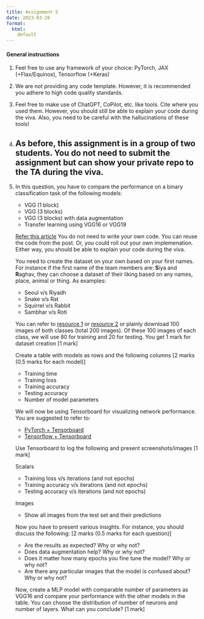 ```yaml
---
title: Assignment 5
date: 2023-03-26
format:
  html:
    default
---
```

#### General instructions


1. Feel free to use any framework of your choice: PyTorch, JAX (+Flax/Equinox), Tensorflow (+Keras)

2. We are not providing any code template. However, it is recommended you adhere to high code quality standards.

3. Feel free to make use of ChatGPT, CoPilot, etc. like tools. Cite where you used them. However, you should still be able to explain your code during the viva. Also, you need to be careful with the hallucinations of these tools!

4. As before, this assignment is in a group of two students. You do not need to submit the assignment but can show your private repo to the TA during the viva.
---

1. In this question, you have to compare the performance on a binary classification task of the following models: 

    - VGG (1 block) 
    - VGG (3 blocks)
    - VGG (3 blocks) with data augmentation
    - Transfer learning using VGG16 or VGG19 
    
    [Refer this article](https://machinelearningmastery.com/how-to-develop-a-convolutional-neural-network-to-classify-photos-of-dogs-and-cats/) You do not need to write your own code. You can reuse the code from the post. Or, you could roll out your own implemenation. Either way, you should be able to explain your code during the viva. 
    
    You need to create the dataset on your own based on your first names. For instance if the first name of the team members are: **S**iya and **R**aghav, they can choose a dataset of their liking based on any names, place, animal or thing. As examples:

    - Seoul v/s Riyadh
    - Snake v/s Rat
    - Squirrel v/s Rabbit
    - Sambhar v/s Roti

     You can refer to [resource 1](https://course.fast.ai/videos/?lesson=3) or [resource 2](https://course.fast.ai/images) or plainly download 100 images of both classes (total 200 images). Of these 100 images of each class, we will use 80 for training and 20 for testing. You get 1 mark for dataset creation [1 mark]
     
     
     Create a table with models as rows and the following columns [2 marks (0.5 marks for each model)]

    - Training time
    - Training loss
    - Training accuracy
    - Testing accuracy
    - Number of model parameters



    We will now be using Tensorboard for visualizing network performance. You are suggested to refer to:

    - [PyTorch + Tensorboard](https://www.youtube.com/watch?v=RLqsxWaQdHE)
    - [Tensorflow + Tensorboard](https://www.youtube.com/watch?v=k7KfYXXrOj0)

    
    Use Tensorboard to log the following and present screenshots/images
    [1 mark]

    Scalars
    - Training loss v/s iterations (and not epochs)
    - Training accuracy v/s iterations (and not epochs)
    - Testing accuracy v/s iterations (and not epochs)

    Images
    - Show all images from the test set and their predictions


    Now you have to present various insights. For instance, you should discuss the following: [2 marks (0.5 marks for each question)]

    - Are the results as expected? Why or why not?
    - Does data augmentation help? Why or why not?
    - Does it matter how many epochs you fine tune the model? Why or why not?
    - Are there any particular images that the model is confused about? Why or why not?
    


    Now, create a MLP model with comparable number of parameters as VGG16 and compare your performance with the other models in the table. You can choose the distribution of number of neurons and number of layers. What can you conclude? [1 mark]